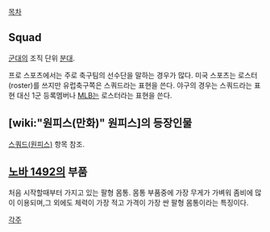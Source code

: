[[목차]]

== Squad ==
[[군대]]의 조직 단위 [[분대]].

프로 스포츠에서는 주로 축구팀의 선수단을 말하는 경우가 많다. 미국 스포츠는 로스터(roster)를 쓰지만 유럽축구쪽은 스쿼드라는 표현을 쓴다.
야구의 경우는 스쿼드라는 표현 대신 1군 등록멤버나 [[MLB]]는 로스터라는 표현을 쓴다.

== [wiki:"원피스(만화)" 원피스]의 등장인물 ==
[[스쿼드(원피스)]] 항목 참조.
== [[노바 1492]]의 부품 ==
처음 시작할때부터 가지고 있는 팔형 몸통.
몸통 부품중에 가장 무게가 가벼워 좀비에 많이 이용되며,그 외에도 체력이 가장 적고 가격이 가장 싼 팔형 몸통이라는 특징이다.

[[각주]]
